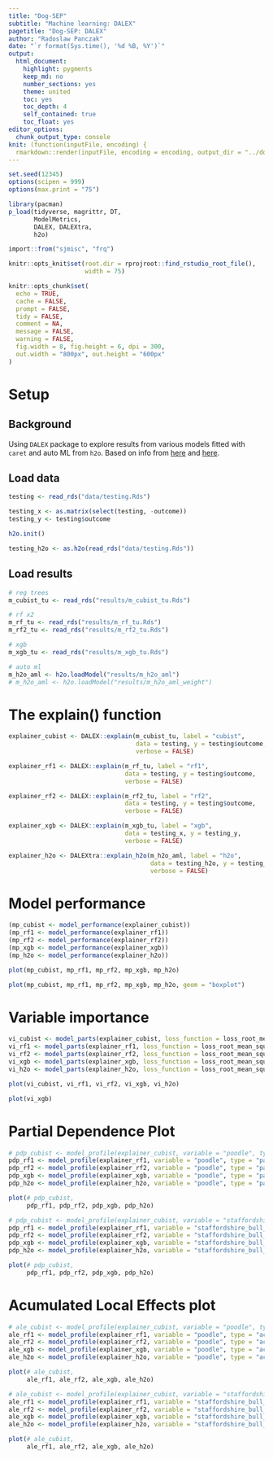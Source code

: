 ```yaml
---
title: "Dog-SEP"
subtitle: "Machine learning: DALEX"
pagetitle: "Dog-SEP: DALEX"
author: "Radoslaw Panczak"
date: "`r format(Sys.time(), '%d %B, %Y')`"
output: 
  html_document: 
    highlight: pygments
    keep_md: no
    number_sections: yes
    theme: united
    toc: yes
    toc_depth: 4
    self_contained: true
    toc_float: yes
editor_options: 
  chunk_output_type: console
knit: (function(inputFile, encoding) {
  rmarkdown::render(inputFile, encoding = encoding, output_dir = "../docs") })
---
```


<!-- ------------------------------------------------------------ --> 

```r
set.seed(12345)
options(scipen = 999)
options(max.print = "75")

library(pacman)
p_load(tidyverse, magrittr, DT,
       ModelMetrics, 
       DALEX, DALEXtra,
       h2o)

import::from("sjmisc", "frq")
```

```r
knitr::opts_knit$set(root.dir = rprojroot::find_rstudio_root_file(),
                     width = 75)

knitr::opts_chunk$set(
  echo = TRUE,
  cache = FALSE,
  prompt = FALSE,
  tidy = FALSE,
  comment = NA,
  message = FALSE,
  warning = FALSE,
  fig.width = 8, fig.height = 6, dpi = 300,
  out.width = "800px", out.height = "600px"
)
```

<!-- ------------------------------------------------------------ --> 

# Setup 

## Background 

Using `DALEX` package to explore results from various models fitted with `caret` and auto ML from `h2o`. Based on info from [here](https://htmlpreview.github.io/?https://github.com/ModelOriented/DALEX-docs/blob/master/vignettes/DALEX_caret.html) and [here](https://github.com/RPanczak/FUN_BCC-animal-permits/issues/32). 

## Load data

```r
testing <- read_rds("data/testing.Rds")

testing_x <- as.matrix(select(testing, -outcome))
testing_y <- testing$outcome

h2o.init()

testing_h2o <- as.h2o(read_rds("data/testing.Rds"))
```

## Load results

```r
# reg trees
m_cubist_tu <- read_rds("results/m_cubist_tu.Rds")

# rf x2
m_rf_tu <- read_rds("results/m_rf_tu.Rds")
m_rf2_tu <- read_rds("results/m_rf2_tu.Rds")

# xgb
m_xgb_tu <- read_rds("results/m_xgb_tu.Rds")

# auto ml
m_h2o_aml <- h2o.loadModel("results/m_h2o_aml")
# m_h2o_aml <- h2o.loadModel("results/m_h2o_aml_weight")
```

<!-- ------------------------------------------------------------ --> 

# The explain() function

```r
explainer_cubist <- DALEX::explain(m_cubist_tu, label = "cubist", 
                                   data = testing, y = testing$outcome, 
                                   verbose = FALSE)

explainer_rf1 <- DALEX::explain(m_rf_tu, label = "rf1", 
                                data = testing, y = testing$outcome, 
                                verbose = FALSE)

explainer_rf2 <- DALEX::explain(m_rf2_tu, label = "rf2", 
                                data = testing, y = testing$outcome, 
                                verbose = FALSE)

explainer_xgb <- DALEX::explain(m_xgb_tu, label = "xgb", 
                                data = testing_x, y = testing_y, 
                                verbose = FALSE)

explainer_h2o <- DALEXtra::explain_h2o(m_h2o_aml, label = "h2o", 
                                       data = testing_h2o, y = testing_h2o$outcome, 
                                       verbose = FALSE)
```

# Model performance

```r
(mp_cubist <- model_performance(explainer_cubist))
(mp_rf1 <- model_performance(explainer_rf1))
(mp_rf2 <- model_performance(explainer_rf2))
(mp_xgb <- model_performance(explainer_xgb))
(mp_h2o <- model_performance(explainer_h2o))
```

```r
plot(mp_cubist, mp_rf1, mp_rf2, mp_xgb, mp_h2o)
```

```r
plot(mp_cubist, mp_rf1, mp_rf2, mp_xgb, mp_h2o, geom = "boxplot")
```

# Variable importance

```r
vi_cubist <- model_parts(explainer_cubist, loss_function = loss_root_mean_square)
vi_rf1 <- model_parts(explainer_rf1, loss_function = loss_root_mean_square)
vi_rf2 <- model_parts(explainer_rf2, loss_function = loss_root_mean_square)
vi_xgb <- model_parts(explainer_xgb, loss_function = loss_root_mean_square)
vi_h2o <- model_parts(explainer_h2o, loss_function = loss_root_mean_square)
```

```r
plot(vi_cubist, vi_rf1, vi_rf2, vi_xgb, vi_h2o)
```

```r
plot(vi_xgb)
```

# Partial Dependence Plot

```r
# pdp_cubist <- model_profile(explainer_cubist, variable = "poodle", type = "partial")
pdp_rf1 <- model_profile(explainer_rf1, variable = "poodle", type = "partial")
pdp_rf2 <- model_profile(explainer_rf2, variable = "poodle", type = "partial")
pdp_xgb <- model_profile(explainer_xgb, variable = "poodle", type = "partial")
pdp_h2o <- model_profile(explainer_h2o, variable = "poodle", type = "partial")
```

```r
plot(# pdp_cubist, 
     pdp_rf1, pdp_rf2, pdp_xgb, pdp_h2o)
```

```r
# pdp_cubist <- model_profile(explainer_cubist, variable = "staffordshire_bull_terrier", type = "partial")
pdp_rf1 <- model_profile(explainer_rf1, variable = "staffordshire_bull_terrier", type = "partial")
pdp_rf2 <- model_profile(explainer_rf2, variable = "staffordshire_bull_terrier", type = "partial")
pdp_xgb <- model_profile(explainer_xgb, variable = "staffordshire_bull_terrier", type = "partial")
pdp_h2o <- model_profile(explainer_h2o, variable = "staffordshire_bull_terrier", type = "partial")
```

```r
plot(# pdp_cubist, 
     pdp_rf1, pdp_rf2, pdp_xgb, pdp_h2o)
```

# Acumulated Local Effects plot

```r
# ale_cubist <- model_profile(explainer_cubist, variable = "poodle", type = "accumulated")
ale_rf1 <- model_profile(explainer_rf1, variable = "poodle", type = "accumulated")
ale_rf2 <- model_profile(explainer_rf2, variable = "poodle", type = "accumulated")
ale_xgb <- model_profile(explainer_xgb, variable = "poodle", type = "accumulated")
ale_h2o <- model_profile(explainer_h2o, variable = "poodle", type = "accumulated")
```

```r
plot(# ale_cubist, 
     ale_rf1, ale_rf2, ale_xgb, ale_h2o)
```

```r
# ale_cubist <- model_profile(explainer_cubist, variable = "staffordshire_bull_terrier", type = "accumulated")
ale_rf1 <- model_profile(explainer_rf1, variable = "staffordshire_bull_terrier", type = "accumulated")
ale_rf2 <- model_profile(explainer_rf2, variable = "staffordshire_bull_terrier", type = "accumulated")
ale_xgb <- model_profile(explainer_xgb, variable = "staffordshire_bull_terrier", type = "accumulated")
ale_h2o <- model_profile(explainer_h2o, variable = "staffordshire_bull_terrier", type = "accumulated")
```

```r
plot(# ale_cubist, 
     ale_rf1, ale_rf2, ale_xgb, ale_h2o)
```
